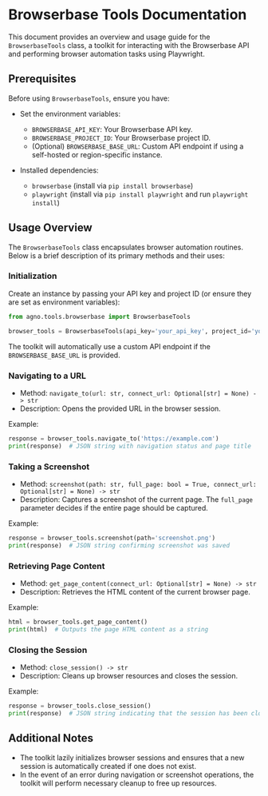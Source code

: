 # Browserbase Tools Documentation

This document provides an overview and usage guide for the `BrowserbaseTools` class, a toolkit for interacting with the Browserbase API and performing browser automation tasks using Playwright.

## Prerequisites

Before using `BrowserbaseTools`, ensure you have:

- Set the environment variables:
  - `BROWSERBASE_API_KEY`: Your Browserbase API key.
  - `BROWSERBASE_PROJECT_ID`: Your Browserbase project ID.
  - (Optional) `BROWSERBASE_BASE_URL`: Custom API endpoint if using a self-hosted or region-specific instance.

- Installed dependencies:
  - `browserbase` (install via `pip install browserbase`)
  - `playwright` (install via `pip install playwright` and run `playwright install`)

## Usage Overview

The `BrowserbaseTools` class encapsulates browser automation routines. Below is a brief description of its primary methods and their uses:

### Initialization

Create an instance by passing your API key and project ID (or ensure they are set as environment variables):

```python
from agno.tools.browserbase import BrowserbaseTools

browser_tools = BrowserbaseTools(api_key='your_api_key', project_id='your_project_id')
```

The toolkit will automatically use a custom API endpoint if the `BROWSERBASE_BASE_URL` is provided.

### Navigating to a URL

- Method: `navigate_to(url: str, connect_url: Optional[str] = None) -> str`
- Description: Opens the provided URL in the browser session.

Example:

```python
response = browser_tools.navigate_to('https://example.com')
print(response)  # JSON string with navigation status and page title
```

### Taking a Screenshot

- Method: `screenshot(path: str, full_page: bool = True, connect_url: Optional[str] = None) -> str`
- Description: Captures a screenshot of the current page. The `full_page` parameter decides if the entire page should be captured.

Example:

```python
response = browser_tools.screenshot(path='screenshot.png')
print(response)  # JSON string confirming screenshot was saved
```

### Retrieving Page Content

- Method: `get_page_content(connect_url: Optional[str] = None) -> str`
- Description: Retrieves the HTML content of the current browser page.

Example:

```python
html = browser_tools.get_page_content()
print(html)  # Outputs the page HTML content as a string
```

### Closing the Session

- Method: `close_session() -> str`
- Description: Cleans up browser resources and closes the session.

Example:

```python
response = browser_tools.close_session()
print(response)  # JSON string indicating that the session has been closed
```

## Additional Notes

- The toolkit lazily initializes browser sessions and ensures that a new session is automatically created if one does not exist.
- In the event of an error during navigation or screenshot operations, the toolkit will perform necessary cleanup to free up resources.
